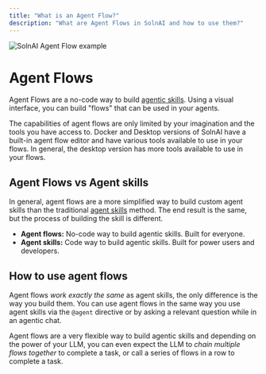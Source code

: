 ```yaml
---
title: "What is an Agent Flow?"
description: "What are Agent Flows in SolnAI and how to use them?"
---
```



<Image
  src="/images/agent-flows/flow-example.png"
  height={1080}
  width={1920}
  quality={100}
  alt="SolnAI Agent Flow example"
/>

# Agent Flows

Agent Flows are a no-code way to build [agentic skills](../agent/overview.mdx). Using a visual interface, you can build "flows" that can be used in your agents.

The capabilities of agent flows are only limited by your imagination and the tools you have access to. Docker and Desktop versions of SolnAI have a built-in agent flow editor and
have various tools available to use in your flows. In general, the desktop version has more tools available to use in your flows.

## Agent Flows vs Agent skills

In general, agent flows are a more simplified way to build custom agent skills than the traditional [agent skills](../agent/overview.mdx) method. The end result is the same, but the
process of building the skill is different.

- **Agent flows:** No-code way to build agentic skills. Built for everyone.
- **Agent skills:** Code way to build agentic skills. Built for power users and developers.

## How to use agent flows

Agent flows _work exactly the same_ as agent skills, the only difference is the way you build them. You can use agent flows in the same way you use agent skills via the `@agent` directive or by asking
a relevant question while in an agentic chat.

Agent flows are a very flexible way to build agentic skills and depending on the power of your LLM, you can even expect
the LLM to _chain multiple flows together_ to complete a task, or call a series of flows in a row to complete a task.

<style global jsx>{`
  img {
    aspect-ratio: 16/9;
    object-fit: cover;
  }
`}</style>
